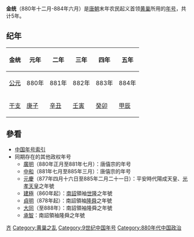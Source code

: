 {{Unreferenced|time=2021-06-07T13:38:17+00:00}}
{{Eranamebox|年号=金统
|政权=大齐
|起讫时间= 880年十二月-884年六月
|帝王= [[黄巢|黄巢]]
|历时= 5年
|timeline= <timeline>
ImageSize  = width:200 height:50
PlotArea   = width:180 height:30 left:10 bottom:20
TimeAxis   = orientation:horizontal
DateFormat = yyyy
Period     = from:618 till:907
AlignBars  = early
ScaleMajor = increment:40 start:623
Colors =
  id:canvas value:rgb(1,1,0.85)
BackgroundColors = canvas:canvas
PlotData =
  width:15 color:black
  bar:era from:start till:end
  bar:era from:880 till:884 color:red
</timeline>
|说明= <span style="color: red">金统</span>在'''唐朝'''时期的位置。 
}}
'''金统'''（880年十二月-884年六月）是[[唐朝|唐朝]]末年农民起义首领[[黄巢|黄巢]]所用的[[年号|年号]]，共计5年。

==纪年==

{| class="wikitable"
!金统||元年||二年||三年||四年||五年
|-
![[公元纪年|公元]]
|880年||881年||882年||883年||884年
|-
![[干支纪年|干支]]
|[[庚子|庚子]]||[[辛丑|辛丑]]||[[壬寅|壬寅]]||[[癸卯|癸卯]]||[[甲辰|甲辰]]
|}

==參看==
*[[中国年号索引|中国年号索引]]
*同期存在的其他政权年号
**[[廣明_(唐僖宗)|廣明]]（880年正月至881年七月）：唐僖宗的年号
**[[中和_(唐僖宗)|中和]]（881年七月至885年三月）：唐僖宗的年号
**[[元慶|元慶]]（877年四月十六日至885年二月二十一日）：平安時代陽成天皇、[[光孝天皇|光孝天皇]]之年號
**[[建極|建極]]（860年起）：[[南詔|南詔]]領袖[[世隆|世隆]]之年號
**[[貞明_(隆舜)|貞明]]（878年起）：南詔領袖[[隆舜|隆舜]]之年號
**[[大同_(隆舜)|大同]]（至888年）：南詔領袖隆舜之年號
**[[承智|承智]]：南詔領袖隆舜之年號

{{年号|[[王霸_(年号)|王霸]]|[[中国年号索引|黄巢年號]]|--}}
{{唐朝年号}}
[[Category:唐朝民变政权年号|齐]]
[[Category:黄巢之乱|Category:黄巢之乱]]
[[Category:9世纪中国年号|Category:9世纪中国年号]]
[[Category:880年代中国政治|Category:880年代中国政治]]